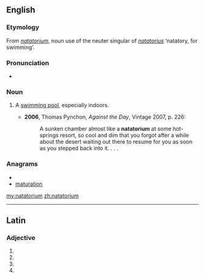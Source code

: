==English==

===Etymology===
From {{etyl|LL.}} ''[[#Latin|natatorium]]'', noun use of the neuter singular of {{etyl|la}} ''[[natatorius]]'' ‘natatory, for swimming’.

===Pronunciation===
* {{IPA|/neɪtəˈtɔːɹɪəm/}}

===Noun===
{{en-noun|pl=natatoriums|pl2=natatoria}}

# {{US}} A [[swimming pool]], especially indoors.
#* '''2006''', Thomas Pynchon, ''Against the Day'', Vintage 2007, p. 226:
#*: A sunken chamber almost like a '''natatorium''' at some hot-springs resort, so cool and dim that you forgot after a while about the desert waiting out there to resume for you as soon as you stepped back into it. . . .

===Anagrams===
* {{alphagram|aaimnorttu}}
* [[maturation#English|maturation]]

[[my:natatorium]]
[[zh:natatorium]]

----
==Latin==

===Adjective===
{{la-adj-form|natātōrium}}

# {{inflection of|natatorius|natātōrius|nom|n|s|lang=la}}
# {{inflection of|natatorius|natātōrius|acc|m|s|lang=la}}
# {{inflection of|natatorius|natātōrius|acc|n|s|lang=la}}
# {{inflection of|natatorius|natātōrius|voc|n|s|lang=la}}
{{count page|[[Wiktionary:Page count]]}}
{{rfc-auto}}